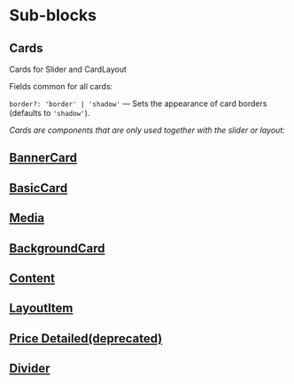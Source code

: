 # Sub-blocks

## <a name="cards">Cards</a>

Cards for Slider and CardLayout

Fields common for all cards:

`border?: 'border' | 'shadow'` — Sets the appearance of card borders (defaults to `'shadow'`).

_Cards are components that are only used together with the slider or layout:_

## [BannerCard](?path=/story/blocks-banner--default&viewMode=docs)

## [BasicCard](?path=/story/components-cards-basiccard--default&viewMode=docs)

## [Media](?path=/story/blocks-media--default&viewMode=docs)

## [BackgroundCard](?path=/story/components-cards-backgroundcard--default&viewMode=docs)

## [Content](?path=/story/components-content--default&viewMode=docs)

## [LayoutItem](?path=/story/components-layoutitem--default&viewMode=docs)

## [Price Detailed(deprecated)](?path=/story/components-cards-pricedetailed--marked-list&viewMode=docs)

## [Divider](?path=/story/components-divider--default&viewMode=docs)
